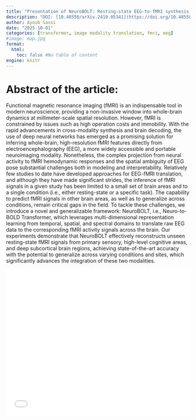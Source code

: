 ```yaml
---
title: "Presentation of NeuroBOLT: Resting-state EEG-to-fMRI synthesis with multi-dimensional feature mapping"
description: "DOI: [10.48550/arXiv.2410.05341](https://doi.org/10.48550/arXiv.2410.05341){target='_blank'}"
author: Ayoub Sassi
date: "2025-10-01"
categories: [transformer, image modality translation, fmri, eeg]
#image: map.jpg
format:
  html:
    toc: false #No table of content
engine: knitr
---
```


# Abstract of the article:

Functional magnetic resonance imaging (fMRI) is an indispensable tool in modern neuroscience, providing a non-invasive window into whole-brain dynamics at millimeter-scale spatial resolution. However, fMRI is constrained by issues such as high operation costs and immobility. With the rapid advancements in cross-modality synthesis and brain decoding, the use of deep neural networks has emerged as a promising solution for inferring whole-brain, high-resolution fMRI features directly from electroencephalography (EEG), a more widely accessible and portable neuroimaging modality. Nonetheless, the complex projection from neural activity to fMRI hemodynamic responses and the spatial ambiguity of EEG pose substantial challenges both in modeling and interpretability. Relatively few studies to date have developed approaches for EEG-fMRI translation, and although they have made significant strides, the inference of fMRI signals in a given study has been limited to a small set of brain areas and to a single condition (i.e., either resting-state or a specific task). The capability to predict fMRI signals in other brain areas, as well as to generalize across conditions, remain critical gaps in the field. To tackle these challenges, we introduce a novel and generalizable framework: NeuroBOLT, i.e., Neuro-to-BOLD Transformer, which leverages multi-dimensional representation learning from temporal, spatial, and spectral domains to translate raw EEG data to the corresponding fMRI activity signals across the brain. Our experiments demonstrate that NeuroBOLT effectively reconstructs unseen resting-state fMRI signals from primary sensory, high-level cognitive areas, and deep subcortical brain regions, achieving state-of-the-art accuracy with the potential to generalize across varying conditions and sites, which significantly advances the integration of these two modalities.

![](../../../journalclub/pdfs/2025_10_01_Ayoub_NeuroBOLT.pdf){width=100% height=400}
